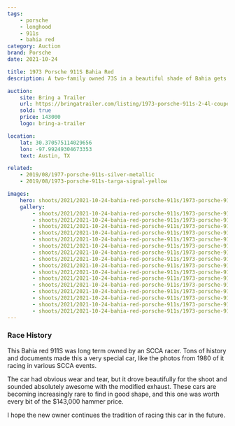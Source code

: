 ```yaml
---
tags:
    - porsche
    - longhood
    - 911s
    - bahia red
category: Auction
brand: Porsche
date: 2021-10-24

title: 1973 Porsche 911S Bahia Red
description: A two-family owned 73S in a beautiful shade of Bahia gets listed on Bring a Trailer and sells for $143,000!

auction:
    site: Bring a Trailer
    url: https://bringatrailer.com/listing/1973-porsche-911s-2-4l-coupe-6/
    sold: true
    price: 143000
    logo: bring-a-trailer

location:
    lat: 30.370575114029656
    lon: -97.99249304673353
    text: Austin, TX

related:
    - 2019/08/1977-porsche-911s-silver-metallic
    - 2019/08/1973-porsche-911s-targa-signal-yellow

images:
    hero: shoots/2021/2021-10-24-bahia-red-porsche-911s/1973-porsche-911s-bahia-red_015.jpg
    gallery:
        - shoots/2021/2021-10-24-bahia-red-porsche-911s/1973-porsche-911s-bahia-red_001.jpg
        - shoots/2021/2021-10-24-bahia-red-porsche-911s/1973-porsche-911s-bahia-red_002.jpg
        - shoots/2021/2021-10-24-bahia-red-porsche-911s/1973-porsche-911s-bahia-red_003.jpg
        - shoots/2021/2021-10-24-bahia-red-porsche-911s/1973-porsche-911s-bahia-red_004.jpg
        - shoots/2021/2021-10-24-bahia-red-porsche-911s/1973-porsche-911s-bahia-red_005.jpg
        - shoots/2021/2021-10-24-bahia-red-porsche-911s/1973-porsche-911s-bahia-red_006.jpg
        - shoots/2021/2021-10-24-bahia-red-porsche-911s/1973-porsche-911s-bahia-red_007.jpg
        - shoots/2021/2021-10-24-bahia-red-porsche-911s/1973-porsche-911s-bahia-red_008.jpg
        - shoots/2021/2021-10-24-bahia-red-porsche-911s/1973-porsche-911s-bahia-red_009.jpg
        - shoots/2021/2021-10-24-bahia-red-porsche-911s/1973-porsche-911s-bahia-red_010.jpg
        - shoots/2021/2021-10-24-bahia-red-porsche-911s/1973-porsche-911s-bahia-red_011.jpg
        - shoots/2021/2021-10-24-bahia-red-porsche-911s/1973-porsche-911s-bahia-red_012.jpg
        - shoots/2021/2021-10-24-bahia-red-porsche-911s/1973-porsche-911s-bahia-red_013.jpg
        - shoots/2021/2021-10-24-bahia-red-porsche-911s/1973-porsche-911s-bahia-red_014.jpg
        - shoots/2021/2021-10-24-bahia-red-porsche-911s/1973-porsche-911s-bahia-red_015.jpg
        - shoots/2021/2021-10-24-bahia-red-porsche-911s/1973-porsche-911s-bahia-red_016.jpg
---
```


### Race History

This Bahia red 911S was long term owned by an SCCA racer. Tons of history and documents made this a very special car, like the photos from 1980 of it racing in various SCCA events.

The car had obvious wear and tear, but it drove beautifully for the shoot and sounded absolutely awesome with the modified exhaust. These cars are becoming increasingly rare to find in good shape, and this one was worth every bit of the $143,000 hammer price.

I hope the new owner continues the tradition of racing this car in the future.
